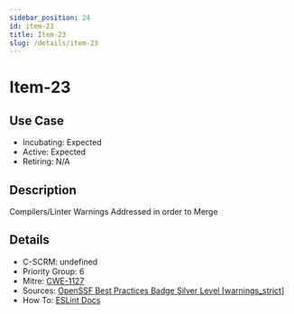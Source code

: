 ```yaml
---
sidebar_position: 24
id: item-23
title: Item-23
slug: /details/item-23
---
```


# Item-23

## Use Case

- Incubating: Expected
- Active: Expected
- Retiring: N/A

## Description

Compilers/Linter Warnings Addressed in order to Merge

## Details

- C-SCRM: undefined
- Priority Group: 6
- Mitre: [CWE-1127](https://cwe.mitre.org/data/definitions/1127.html)
- Sources: [OpenSSF Best Practices Badge Silver Level [warnings_strict]](https://www.bestpractices.dev/en/criteria?details=true&rationale=true#1.warnings_strict)
- How To: [ESLint Docs](https://eslint.org/docs/latest/use/getting-started#installation-and-usage)

